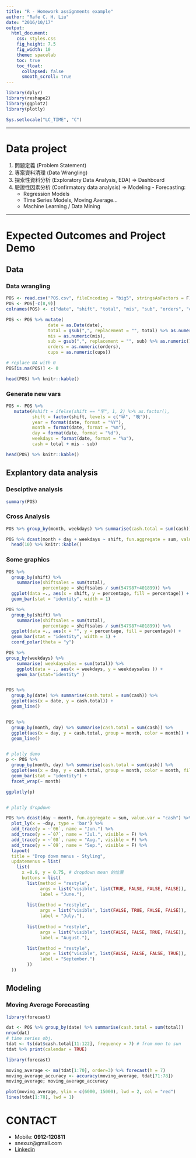```yaml
---
title: "R - Homework assignments example"
author: "Rafe C. H. Liu"
date: "2016/10/17"
output:
  html_document:
    css: styles.css
    fig_height: 7.5
    fig_width: 10
    theme: spacelab
    toc: true
    toc_float: 
      collapsed: false
      smooth_scroll: true
---
```


```r
library(dplyr)
library(reshape2)
library(ggplot2)
library(plotly)

Sys.setlocale("LC_TIME", "C")
```


<hr>

# Data project
  1. 問題定義 (Problem Statement)
  2. 專案資料清理 (Data Wrangling)
  3. 探索性資料分析 (Exploratory Data Analysis, EDA) => Dashboard
  4. 驗證性因素分析 (Confirmatory data analysis) => Modeling
    - Forecasting: 
      - Regression Models
      - Time Series Models, Moving Average...
      - Machine Learning / Data Mining
  
<hr>
  
# Expected Outcomes and Project Demo

## Data
### Data wrangling

```r
POS <- read.csv("POS.csv", fileEncoding = "big5", stringsAsFactors = F)
POS <- POS[-c(8,9)]
colnames(POS) <- c("date", "shift", "total", "mis", "sub", "orders", "cups")

POS <- POS %>% mutate( 
                date = as.Date(date),
                total = gsub(",", replacement = "", total) %>% as.numeric(), # replace "," with ""
                mis = as.numeric(mis),
                sub = gsub(",", replacement = "", sub) %>% as.numeric(),
                orders = as.numeric(orders),
                cups = as.numeric(cups)) 

# replace NA with 0
POS[is.na(POS)] <- 0

head(POS) %>% knitr::kable()
```

### Generate new vars
```r
POS <- POS %>% 
   mutate(#shift = ifelse(shift == "早", 1, 2) %>% as.factor(),
          shift = factor(shift, levels = c("早", "晚")),
          year = format(date, format = "%Y"),
          month = format(date, format = "%m"),
          day = format(date, format = "%d"),
          weekdays = format(date, format = "%a"),
          cash = total + mis - sub) 

head(POS) %>% knitr::kable()
```

## Explantory data analysis

### Desciptive analysis
```r
summary(POS)

```

### Cross Analysis
```r
POS %>% group_by(month, weekdays) %>% summarise(cash.total = sum(cash)) %>% head(10) %>% knitr::kable()

POS %>% dcast(month + day + weekdays ~ shift, fun.aggregate = sum, value.var = "cash", margins = "shift") %>%
  head(10) %>% knitr::kable()

```


### Some graphics
```r

POS %>%
  group_by(shift) %>%
    summarise(shiftsales = sum(total),
              percentage = shiftsales / sum(547987+401899)) %>%
  ggplot(data =., aes(x = shift, y = percentage, fill = percentage)) + 
  geom_bar(stat = "identity", width = 1) 

POS %>%
  group_by(shift) %>%
    summarise(shiftsales = sum(total),
              percentage = shiftsales / sum(547987+401899)) %>%
  ggplot(data =., aes(x = "", y = percentage, fill = percentage)) + 
  geom_bar(stat = "identity", width = 1) + 
  coord_polar(theta = "y")

POS %>%
group_by(weekdays) %>%
    summarise( weekdaysales = sum(total)) %>%
    ggplot(data = ., aes(x = weekdays, y = weekdaysales )) +
    geom_bar(stat="identity" )


POS %>% 
  group_by(date) %>% summarise(cash.total = sum(cash)) %>%
  ggplot(aes(x = date, y = cash.total)) +
  geom_line()


POS %>% 
  group_by(month, day) %>% summarise(cash.total = sum(cash)) %>%
  ggplot(aes(x = day, y = cash.total, group = month, color = month)) +
  geom_line()


# plotly demo
p <- POS %>% 
  group_by(month, day) %>% summarise(cash.total = sum(cash)) %>%
  ggplot(aes(x = day, y = cash.total, group = month, color = month, fill = month)) +
  geom_bar(stat = "identity") + 
  facet_wrap(~ month) 

ggplotly(p)


# plotly dropdown

POS %>% dcast(day ~ month, fun.aggregate = sum, value.var = "cash") %>%
  plot_ly(x = ~day, type = 'bar') %>%
  add_trace(y = ~`06`, name = "Jun.") %>%
  add_trace(y = ~`07`, name = "Jul.", visible = F) %>%
  add_trace(y = ~`08`, name = "Aug.", visible = F) %>%
  add_trace(y = ~`09`, name = "Sep.", visible = F) %>%
  layout(
  title = "Drop down menus - Styling",
  updatemenus = list(
    list(
      x =0.9, y = 0.75, # dropdown mean 的位置
      buttons = list(
        list(method = "restyle",
             args = list("visible", list(TRUE, FALSE, FALSE, FALSE)),
             label = "June."),
 
        list(method = "restyle",
             args = list("visible", list(FALSE, TRUE, FALSE, FALSE)),
             label = "July."),
    
        list(method = "restyle",
             args = list("visible", list(FALSE, FALSE, TRUE, FALSE)),
             label = "August."),

        list(method = "restyle",
             args = list("visible", list(FALSE, FALSE, FALSE, TRUE)),
             label = "September.")
        ))
  ))

```

## Modeling
### Moving Average Forecasting
```r
library(forecast)

dat <- POS %>% group_by(date) %>% summarise(cash.total = sum(total)) 
nrow(dat)
# time series obj.
tdat <- ts(dat$cash.total[11:122], frequency = 7) # from mon to sun
tdat %>% print(calendar = TRUE) 

library(forecast)

moving_average <- ma(tdat[1:70], order=3) %>% forecast(h = 7)
moving_average_accuracy <- accuracy(moving_average, tdat[71:78])
moving_average; moving_average_accuracy

plot(moving_average, ylim = c(6000, 15000), lwd = 2, col = "red")
lines(tdat[1:78], lwd = 1)

```

# CONTACT

- Mobile: **0912-120811**
- snexuz@gmail.com
- [Linkedin](http://tw.linkedin.com/in/rafechliu)

